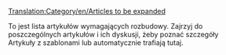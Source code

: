 [[Translation:Category/en/Articles to be expanded]]

To jest lista artykułów wymagających rozbudowy. Zajrzyj do poszczególnych artykułów i ich dyskusji, żeby poznać szczegóły
<br>
Artykuły z szablonami {{en/S|pl/Rozbudowa}} lub {{en/S|pl/Niekompletne}} automatycznie trafiają tutaj.

